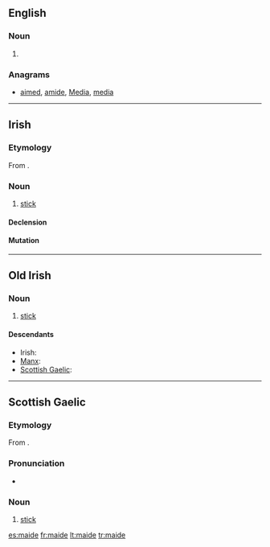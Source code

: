 ==English==

===Noun===
{{en-noun}}

# {{obsolete spelling of|maid}}

===Anagrams===
* [[aimed#English|aimed]], [[amide#English|amide]], [[Media#English|Media]], [[media#English|media]]

----

==Irish==

===Etymology===
From {{etyl|sga|ga}} {{term|maide|lang=sga}}.

===Noun===
{{head|ga|noun|g=m}}

# [[stick]]

====Declension====
{{ga-noun-m4|m|aide|aidí}}

====Mutation====
{{ga mut cons|m|aide}}

----

==Old Irish==

===Noun===
{{head|sga|noun|g=m}}

# [[stick]]

====Descendants====
* Irish: {{l|ga|maide}}
* [[Manx]]: {{l|gv|maidjey}}
* [[Scottish Gaelic]]: {{l|gd|maide}}

----

==Scottish Gaelic==

===Etymology===
From {{etyl|sga|gd}} {{term|maide|lang=sga}}.

===Pronunciation===
* {{IPA|[mad̊ʲɪ]|lang=gd}}

===Noun===
{{head|gd|noun|g=m}}

# [[stick]]

[[es:maide]]
[[fr:maide]]
[[lt:maide]]
[[tr:maide]]
